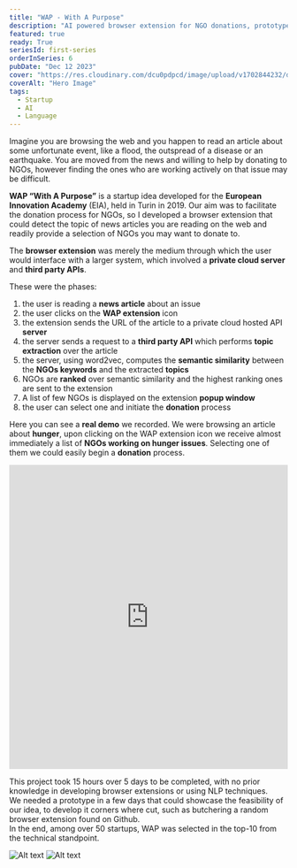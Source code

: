 ```yaml
---
title: "WAP - With A Purpose"
description: "AI powered browser extension for NGO donations, prototype for European Innovation Academy 2019"
featured: true
ready: True
seriesId: first-series
orderInSeries: 6
pubDate: "Dec 12 2023"
cover: "https://res.cloudinary.com/dcu0pdpcd/image/upload/v1702844232/dev_website/projects/wap/Wap_1_mklfgd.gif"
coverAlt: "Hero Image"
tags:
  - Startup
  - AI
  - Language
---
```

Imagine you are browsing the web and you happen to read an article about some unfortunate event, like a flood, the outspread of a disease or an earthquake. You are moved from the news and willing to help by donating to NGOs, however finding the ones who are working actively on that issue may be difficult.

**WAP “With A Purpose”** is a startup idea developed for the **European Innovation Academy** (EIA), held in Turin in 2019.
Our aim was to facilitate the donation process for NGOs, so I developed a browser extension that could detect the topic of news articles you are reading on the web and readily provide a selection of NGOs you may want to donate to.

The **browser extension** was merely the medium through which the user would interface with a larger system, which involved a **private cloud server** and **third party APIs**.

These were the phases:
1. the user is reading a **news article** about an issue
2. the user clicks on the **WAP extension** icon
3. the extension sends the URL of the article to a private cloud hosted API **server**
4. the server sends a request to a **third party API** which performs **topic extraction** over the article
5. the server, using word2vec, computes the **semantic similarity** between the **NGOs keywords** and the extracted **topics**
6. NGOs are **ranked** over semantic similarity and the highest ranking ones are sent to the extension
7. A list of few NGOs is displayed on the extension **popup window**
8. the user can select one and initiate the **donation** process

Here you can see a **real demo** we recorded. 
We were browsing an article about **hunger**, upon clicking on the WAP extension icon we receive almost immediately a list of **NGOs working on hunger issues**.
Selecting one of them we could easily begin a **donation** process.

<div class="relative rounded-md" style=" width:100%; overflow: hidden; 	object-fit: cover ;">
  <iframe
  src="https://res.cloudinary.com/dcu0pdpcd/video/upload/v1706547710/dev_website/projects/wap/popup_g0crs6.mp4"
  width="100%"
  height="550"
  style="height: 550; width: 100%"
  allow="encrypted-media; "
  allowfullscreen
  frameborder="0"
  ></iframe>
</div>


This project took 15 hours over 5 days to be completed, with no prior knowledge in developing browser extensions or using NLP techniques.\
We needed a prototype in a few days that could showcase the feasibility of our idea, to develop it corners where cut, such as butchering a random browser extension found on Github.\
In the end, among over 50 startups, WAP was selected in the top-10 from the technical standpoint.

![Alt text](https://res.cloudinary.com/dcu0pdpcd/image/upload/v1702160211/dev_website/projects/wap/IMG-20190726-WA0018_bqrk8t.jpg)
![Alt text](https://res.cloudinary.com/dcu0pdpcd/image/upload/v1702160209/dev_website/projects/wap/67192052_2341322059316776_2842893291932876800_o_xkccbs.jpg)
